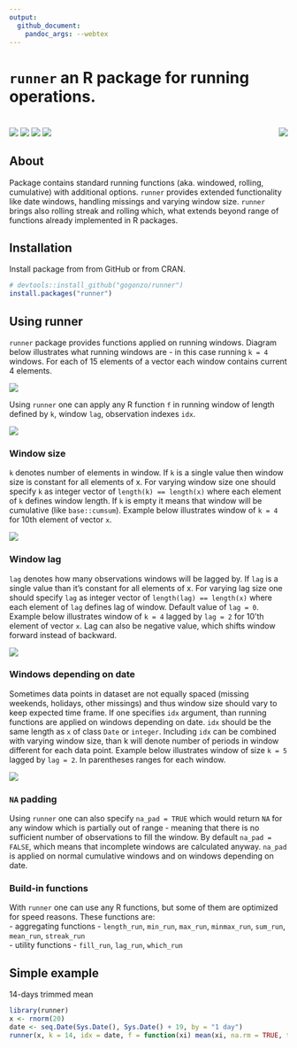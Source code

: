 ```yaml
---
output:
  github_document:
    pandoc_args: --webtex
---
```


# `runner` an R package for running operations.

# <img src="man/figures/hexlogo.png" align="right" />

[![](https://cranlogs.r-pkg.org/badges/runner)](https://CRAN.R-project.org/package=runner)
[![](https://travis-ci.org/gogonzo/runner.svg?branch=master)](https://travis-ci.org/gogonzo/runner)
[![](https://ci.appveyor.com/api/projects/status/github/gogonzo/runner?branch=master&svg=true)](https://ci.appveyor.com/project/gogonzo/runner)
[![](https://codecov.io/gh/gogonzo/runner/branch/master/graph/badge.svg)](https://codecov.io/gh/gogonzo/runner/branch/master)


## About
Package contains standard running functions (aka. windowed, rolling, cumulative) with additional options. `runner` provides extended functionality like date windows, handling missings and varying window size. `runner` brings also rolling streak and rolling which, what extends beyond range of functions already implemented in R packages.

## Installation

Install package from from GitHub or from CRAN.

```r
# devtools::install_github("gogonzo/runner")
install.packages("runner")
```

## Using runner
`runner` package provides functions applied on running windows. Diagram below illustrates what running windows are - in this case running `k = 4` windows. For each of 15 elements of a vector each window contains current 4 elements. 

![](man/figures/running_windows_explain.png)

Using `runner` one can apply any R function `f` in running window of length defined by `k`, window `lag`, observation indexes `idx`.  

![](man/figures/using_runner.png)

### Window size
`k` denotes number of elements in window. If `k` is a single value then window 
size is constant for all elements of x. For varying window size one should specify 
`k` as integer vector of `length(k) == length(x)` where each element of `k` 
defines window length. If `k` is empty it means that window will be cumulative 
(like `base::cumsum`). Example below illustrates window of `k = 4` for 10th 
element of vector `x`.  

![](man/figures/constant_window.png)


### Window lag
`lag` denotes how many observations windows will be lagged by. If `lag` is a single value than it's constant for all elements of x. For varying lag size one should specify `lag` as integer vector of `length(lag) == length(x)` where each element of `lag` defines lag of window. Default value of `lag = 0`. Example below illustrates window of `k = 4` lagged by `lag = 2` for 10'th element of vector `x`. Lag can also be negative value, which shifts window forward instead of backward.

![](man/figures/lagged_window_k_lag.png)


### Windows depending on date
Sometimes data points in dataset are not equally spaced (missing weekends, holidays, other missings) and thus window size should vary to keep expected time frame.  If one specifies `idx` argument, than running functions are applied on windows depending on date. `idx` should be the same length as `x` of class `Date` or `integer`. Including `idx` can be combined with varying window size, than k will denote number of periods in window different for each data point. Example below illustrates window of size `k = 5` lagged by `lag = 2`. In parentheses ranges for each window.

![](man/figures/running_date_windows_explain.png)

### `NA` padding  
Using `runner` one can also specify `na_pad = TRUE` which would return `NA` for any window which 
is partially out of range - meaning that there is no sufficient number of observations to fill the window. By default `na_pad = FALSE`, which means that incomplete windows are calculated anyway. `na_pad` is applied on normal cumulative windows and on windows depending on date.

### Build-in functions
With `runner` one can use any R functions, but some of them are optimized for speed reasons.
These functions are:  
- aggregating functions - `length_run`, `min_run`, `max_run`, `minmax_run`, `sum_run`, `mean_run`, `streak_run`  
- utility functions - `fill_run`, `lag_run`, `which_run`


## Simple example

14-days trimmed mean
```r
library(runner)
x <- rnorm(20)
date <- seq.Date(Sys.Date(), Sys.Date() + 19, by = "1 day")
runner(x, k = 14, idx = date, f = function(xi) mean(xi, na.rm = TRUE, trim = 0.05))
```
